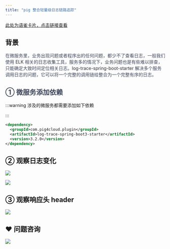 ```yaml
---
title: "pig 整合轻量级日志链路追踪"
---
```


[此处为语雀卡片，点击链接查看](https://www.yuque.com/docs/72887170#E1cM1)

## 背景
<font style="color:rgb(64, 72, 91);">在微服务里，业务出现问题或者程序出的任何问题，都少不了查看日志，一般我们使用 </font><font style="color:rgba(0, 0, 0, 0.8);background-color:rgb(247, 247, 249);">ELK</font><font style="color:rgb(64, 72, 91);"> 相关的日志收集工具，服务多的情况下，业务问题也是有些难以排查，只能确定大致时间定位相关日志。</font><font style="color:rgba(0, 0, 0, 0.8);background-color:rgb(247, 247, 249);">log-trace-spring-boot-starter</font><font style="color:rgb(64, 72, 91);"> 解决多个服务调用日志的问题，它可以将一个完整的调用链给整合为一个完整有序的日志。</font>

<font style="color:rgb(64, 72, 91);"></font>

## <font style="color:rgb(64, 72, 91);">①  微服务添加依赖</font>


:::warning
涉及的微服务都需要添加如下依赖

:::

```xml
<dependency>
  <groupId>com.pig4cloud.plugin</groupId>
  <artifactId>log-trace-spring-boot3-starter</artifactId>
  <version>3.2.0</version>
</dependency>
```

## ②  观察日志变化


![](https://cdn.nlark.com/yuque/0/2022/png/283679/1649579261443-c1d745c2-12cd-4898-a868-2683ce2d2bde.png)

![](https://cdn.nlark.com/yuque/0/2022/png/283679/1649579250280-144471a8-a648-46f8-9a38-bd1361363d4f.png)



## ③ 观察响应头 header 
![](https://cdn.nlark.com/yuque/0/2022/png/283679/1649657870210-c2dbc9a1-c464-4a65-918a-83b22f8ee899.png)



## ❤  问题咨询
![](https://cdn.nlark.com/yuque/0/2022/gif/283679/1662563973685-c22e9831-db66-42b5-973f-886d25d1e0e7.gif)

